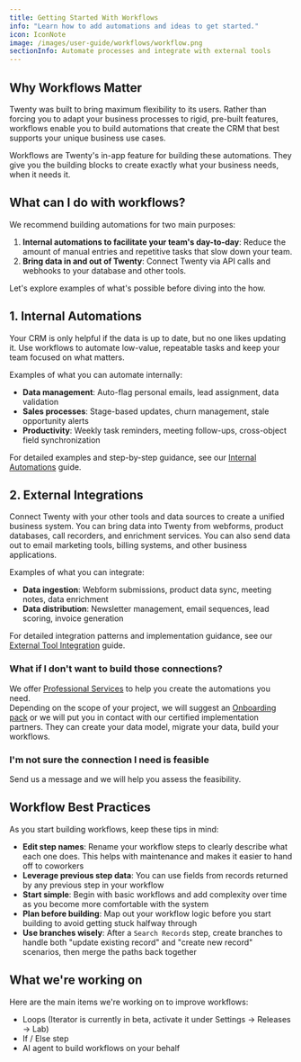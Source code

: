 ```yaml
---
title: Getting Started With Workflows
info: "Learn how to add automations and ideas to get started."
icon: IconNote
image: /images/user-guide/workflows/workflow.png
sectionInfo: Automate processes and integrate with external tools
---
```


## Why Workflows Matter

Twenty was built to bring maximum flexibility to its users. Rather than forcing you to adapt your business processes to rigid, pre-built features, workflows enable you to build automations that create the CRM that best supports your unique business use cases.

Workflows are Twenty's in-app feature for building these automations. They give you the building blocks to create exactly what your business needs, when it needs it.

## What can I do with workflows?

We recommend building automations for two main purposes:

1. **Internal automations to facilitate your team's day-to-day**: Reduce the amount of manual entries and repetitive tasks that slow down your team.
2. **Bring data in and out of Twenty**: Connect Twenty via API calls and webhooks to your database and other tools.

Let's explore examples of what's possible before diving into the how.  

## 1. Internal Automations

Your CRM is only helpful if the data is up to date, but no one likes updating it. Use workflows to automate low-value, repeatable tasks and keep your team focused on what matters.

Examples of what you can automate internally:
- **Data management**: Auto-flag personal emails, lead assignment, data validation
- **Sales processes**: Stage-based updates, churn management, stale opportunity alerts  
- **Productivity**: Weekly task reminders, meeting follow-ups, cross-object field synchronization

For detailed examples and step-by-step guidance, see our [Internal Automations](/user-guide/section/workflows/internal-automations) guide.


## 2. External Integrations

Connect Twenty with your other tools and data sources to create a unified business system. You can bring data into Twenty from webforms, product databases, call recorders, and enrichment services. You can also send data out to email marketing tools, billing systems, and other business applications.

Examples of what you can integrate:
- **Data ingestion**: Webform submissions, product data sync, meeting notes, data enrichment
- **Data distribution**: Newsletter management, email sequences, lead scoring, invoice generation

For detailed integration patterns and implementation guidance, see our [External Tool Integration](/user-guide/section/workflows/external-tool-integration) guide. 

### What if I don't want to build those connections?
We offer [Professional Services](/user-guide/section/workflows/professional-services) to help you create the automations you need.  
Depending on the scope of your project, we will suggest an [Onboarding pack](https://twenty.com/onboarding-packages) or we will put you in contact with our certified implementation partners. They can create your data model, migrate your data, build your workflows.  

### I'm not sure the connection I need is feasible 
Send us a message and we will help you assess the feasibility.

## Workflow Best Practices

As you start building workflows, keep these tips in mind:

- **Edit step names**: Rename your workflow steps to clearly describe what each one does. This helps with maintenance and makes it easier to hand off to coworkers
- **Leverage previous step data**: You can use fields from records returned by any previous step in your workflow
- **Start simple**: Begin with basic workflows and add complexity over time as you become more comfortable with the system
- **Plan before building**: Map out your workflow logic before you start building to avoid getting stuck halfway through
- **Use branches wisely**: After a `Search Records` step, create branches to handle both "update existing record" and "create new record" scenarios, then merge the paths back together


## What we're working on
Here are the main items we're working on to improve workflows:
- Loops (Iterator is currently in beta, activate it under Settings → Releases → Lab)
- If / Else step
- AI agent to build workflows on your behalf



